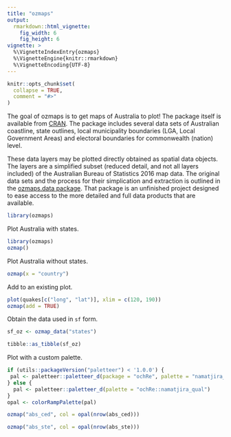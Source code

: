 ```yaml
---
title: "ozmaps"
output:
  rmarkdown::html_vignette:
    fig_width: 6
    fig_height: 6
vignette: >
  %\VignetteIndexEntry{ozmaps}
  %\VignetteEngine{knitr::rmarkdown}
  %\VignetteEncoding{UTF-8}
---
```


```r
knitr::opts_chunk$set(
  collapse = TRUE,
  comment = "#>"
)
```

The goal of ozmaps is to get maps of Australia to plot! The package itself is available from [CRAN](https://CRAN.r-project.org/package=ozmaps/). The package includes several data sets of Australian coastline, state outlines, local municipality boundaries (LGA, Local Government Areas) and electoral boundaries for commonwealth (nation) level. 

These data layers may be plotted directly obtained as spatial data objects. The layers are a simplified subset (reduced detail, and not all layers included) of the Australian Bureau of Statistics 2016 map data. The original data sets and the process for their simplication and extraction is outlined in the [ozmaps.data package](https://github.com/mdsumner/ozmaps.data/). That package is an unfinished project designed to ease access to the more detailed and full data products that are available. 


```r
library(ozmaps)
```
Plot Australia with states. 

```r
library(ozmaps)
ozmap()

```

Plot Australia without states. 

```r
ozmap(x = "country")
```

Add to an existing plot. 

```r
plot(quakes[c("long", "lat")], xlim = c(120, 190))
ozmap(add = TRUE)
```

Obtain the data used in `sf` form. 

```r
sf_oz <- ozmap_data("states")

tibble::as_tibble(sf_oz)
```

Plot with a custom palette. 

```r
if (utils::packageVersion("paletteer") < '1.0.0') {
 pal <- paletteer::paletteer_d(package = "ochRe", palette = "namatjira_qual")
} else {
  pal <- paletteer::paletteer_d(palette = "ochRe::namatjira_qual")
} 
opal <- colorRampPalette(pal)

ozmap("abs_ced", col = opal(nrow(abs_ced)))

ozmap("abs_ste", col = opal(nrow(abs_ste)))
```

